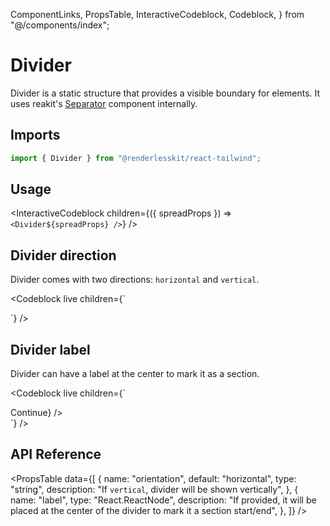   ComponentLinks,
  PropsTable,
  InteractiveCodeblock,
  Codeblock,
} from "@/components/index";

# Divider

Divider is a static structure that provides a visible boundary for elements. It
uses reakit's [Separator](https://reakit.io/docs/separator/) component
internally.

<ComponentLinks github="divider" story="primitives-divider" />

## Imports

```js
import { Divider } from "@renderlesskit/react-tailwind";
```

## Usage

<InteractiveCodeblock
  children={({ spreadProps }) => `<Divider${spreadProps} />`}
/>

## Divider direction

Divider comes with two directions: `horizontal` and `vertical`.

<Codeblock
  live
  children={`
<div className="flex flex-col space-y-2">
  <div className="w-80">
    <Divider orientation="horizontal" />
  </div>
  <div className="flex items-center justify-center h-80">
    <Divider orientation="vertical" />
  </div>
</div>
`}
/>

## Divider label

Divider can have a label at the center to mark it as a section.

<Codeblock
  live
  children={`
<div className="flex flex-col space-y-2">
 <Divider />
 <Divider label={<Button variant="outline">Continue</Button>} />
</div>
`}
/>

## API Reference

<PropsTable
  data={[
    {
      name: "orientation",
      default: "horizontal",
      type: "string",
      description: "If `vertical`, divider will be shown vertically",
    },
    {
      name: "label",
      type: "React.ReactNode",
      description:
        "If provided, it will be placed at the center of the divider to mark it a section start/end",
    },
  ]}
/>

